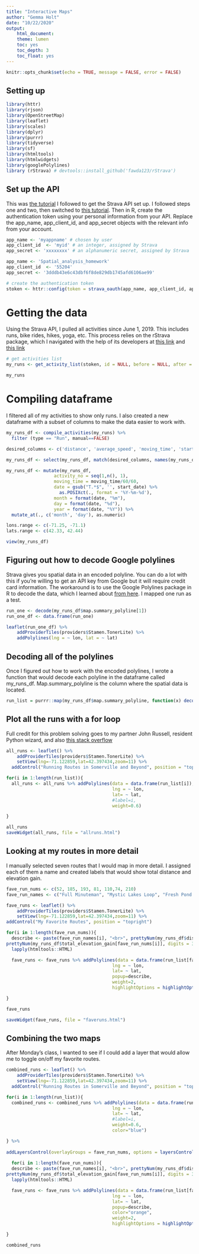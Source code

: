 ```yaml
---
title: "Interactive Maps"
author: "Gemma Holt"
date: "10/22/2020"
output:
    html_document:
    theme: lumen
    toc: yes
    toc_depth: 3
    toc_float: yes
---
```


```r
knitr::opts_chunk$set(echo = TRUE, message = FALSE, error = FALSE)
```

## Setting up
```r
library(httr)
library(rjson)
library(OpenStreetMap)
library(leaflet)
library(scales)
library(dplyr)
library(purrr)
library(tidyverse)
library(sf)
library(htmltools)
library(htmlwidgets)
library(googlePolylines)
library (rStrava) # devtools::install_github('fawda123/rStrava')
```

## Set up the API
This was [the tutorial](https://medium.com/@annthurium/getting-started-with-the-strava-api-a-tutorial-f3909496cd2d) I followed to get the Strava API set up. I followed steps one and two, then switched to [this tutorial](https://github.com/fawda123/rStrava#APIfunctions). Then in R, create the authentication token using your personal information from your API. Replace the app_name, app_client_id, and app_secret objects with the relevant info from your account.
```r
app_name <- 'myappname' # chosen by user
app_client_id  <- 'myid' # an integer, assigned by Strava
app_secret <- 'xxxxxxxx' # an alphanumeric secret, assigned by Strava
```
```r
app_name <- 'Spatial_analysis_homework' 
app_client_id  <- '55204' 
app_secret <- '3dddb43e6c43dbf6f8de829db1745afd6106ae99' 

```


```r
# create the authentication token
stoken <- httr::config(token = strava_oauth(app_name, app_client_id, app_secret, app_scope="activity:read_all"))

```


# Getting the data
Using the Strava API, I pulled all activities since June 1, 2019. This includes runs, bike rides, hikes, yoga, etc. This process relies on the rStrava package, which I navigated with the help of its developers at [this link](https://padpadpadpad.github.io/post/animate-your-strava-activities-using-rstrava-and-gganimate/) and [this link](https://github.com/fawda123/rStrava)
```r
# get activities list
my_runs <- get_activity_list(stoken, id = NULL, before = NULL, after = as.Date("2019-06-01"), club = FALSE)

my_runs
```

# Compiling dataframe
I filtered all of my activities to show only runs. I also created a new dataframe with a subset of columns to make the data easier to work with. 
```r
my_runs_df <- compile_activities(my_runs) %>%
  filter (type == "Run", manual==FALSE)
```


```r
desired_columns <- c('distance', 'average_speed', 'moving_time', 'start_date', 'start_date_local', 'map.summary_polyline', 'id', 'start_latitude', 'start_longitude', 'total_elevation_gain')

my_runs_df <- select(my_runs_df, match(desired_columns, names(my_runs_df)))

my_runs_df <- mutate(my_runs_df,
                  activity_no = seq(1,n(), 1),
                  moving_time = moving_time/60/60, 
                  date = gsub("T.*$", '', start_date) %>%
                    as.POSIXct(., format = '%Y-%m-%d'),
                  month = format(date, "%m"),
                  day = format(date, "%d"),
                  year = format(date, "%Y")) %>%
  mutate_at(., c('month', 'day'), as.numeric)

lons.range <- c(-71.25, -71.1)
lats.range <- c(42.33, 42.44)

view(my_runs_df)
```


## Figuring out how to decode Google polylines
Strava gives you spatial data in an encoded polyline. You can do a lot with this if you're willing to get an API key from Google but it will require credit card information. The workaround is to use the Google Polylines package in R to decode the data, which I learned about [from here](https://stackoverflow.com/questions/57376373/how-to-create-spatial-line-dataframe-from-encoded-polylines). I mapped one run as a test. 
```r
run_one <- decode(my_runs_df$map.summary_polyline[1])
run_one_df <- data.frame(run_one)

leaflet(run_one_df) %>% 
    addProviderTiles(providers$Stamen.TonerLite) %>% 
    addPolylines(lng = ~ lon, lat = ~ lat)
```


## Decoding all of the polylines
Once I figured out how to work with the encoded polylines, I wrote a function that would decode each polyline in the dataframe called my_runs_df. Map.summary_polyline is the column where the spatial data is located. 
```r
run_list = purrr::map(my_runs_df$map.summary_polyline, function(x) decode(x))

```



## Plot all the runs with a for loop
Full credit for this problem solving goes to my partner John Russell, resident Python wizard, and also [this stack overflow](https://stackoverflow.com/questions/53813758/shiny-leaflet-add-large-amount-of-separated-polylines)
```r
all_runs <- leaflet() %>% 
    addProviderTiles(providers$Stamen.TonerLite) %>%
    setView(lng=-71.122859,lat=42.397434,zoom=11) %>%
  addControl("Running Routes in Somerville and Beyond", position = "topright")

for(i in 1:length(run_list)){
  all_runs <- all_runs %>% addPolylines(data = data.frame(run_list[i]),
                                        lng = ~ lon,
                                        lat= ~ lat,
                                        #label=i,
                                        weight=0.6)

}

all_runs
saveWidget(all_runs, file = "allruns.html")

```


## Looking at my routes in more detail
I manually selected seven routes that I would map in more detail. I assigned each of them a name and created labels that would show total distance and elevation gain. 
```r
fave_run_nums <- c(52, 185, 193, 81, 110,74, 210)
fave_run_names <- c("Full Minuteman", "Mystic Lakes Loop", "Fresh Pond Loop", "Tufts Track", "Home from the office", "Long Charles Loop", "Alewife Loop")

fave_runs <- leaflet() %>% 
    addProviderTiles(providers$Stamen.TonerLite) %>%
    setView(lng=-71.122859,lat=42.397434,zoom=11) %>%
addControl("My Favorite Routes", position = "topright")

for(i in 1:length(fave_run_nums)){
  describe <- paste(fave_run_names[i], "<br>", prettyNum(my_runs_df$distance[fave_run_nums[i]], digits = 3), " kilometers", "<br>",
prettyNum(my_runs_df$total_elevation_gain[fave_run_nums[i]], digits = 3), "meters elevation") %>%
  lapply(htmltools::HTML)

  fave_runs <- fave_runs %>% addPolylines(data = data.frame(run_list[fave_run_nums[i]]),
                                        lng = ~ lon,
                                        lat= ~ lat,
                                        popup=describe,
                                        weight=2,
                                        highlightOptions = highlightOptions(color = "orange", weight = 6))

}

fave_runs

saveWidget(fave_runs, file = "faveruns.html")

```


## Combining the two maps
After Monday's class, I wanted to see if I could add a layer that would allow me to toggle on/off my favorite routes. 
```r
combined_runs <- leaflet() %>% 
    addProviderTiles(providers$Stamen.TonerLite) %>%
    setView(lng=-71.122859,lat=42.397434,zoom=11) %>%
  addControl("Running Routes in Somerville and Beyond", position = "topright")

for(i in 1:length(run_list)){
  combined_runs <- combined_runs %>% addPolylines(data = data.frame(run_list[i]),
                                        lng = ~ lon,
                                        lat= ~ lat,
                                        #label=i,
                                        weight=0.6,
                                        color="blue")

} %>%
  
addLayersControl(overlayGroups = fave_run_nums, options = layersControlOptions(collapsed = FALSE))
  
  for(i in 1:length(fave_run_nums)){
  describe <- paste(fave_run_names[i], "<br>", prettyNum(my_runs_df$distance[fave_run_nums[i]], digits = 3), " kilometers", "<br>",
prettyNum(my_runs_df$total_elevation_gain[fave_run_nums[i]], digits = 3), "meters elevation") %>%
  lapply(htmltools::HTML)

  fave_runs <- fave_runs %>% addPolylines(data = data.frame(run_list[fave_run_nums[i]]),
                                        lng = ~ lon,
                                        lat= ~ lat,
                                        popup=describe,
                                        color="orange",
                                        weight=2,
                                        highlightOptions = highlightOptions(color = "red", weight = 6))

}

combined_runs
```

